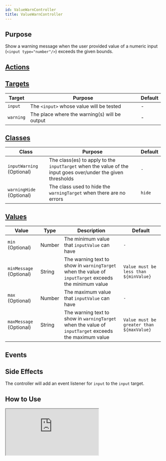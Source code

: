 ```yaml
---
id: ValueWarnController
title: ValueWarnController
---
```




## Purpose

Show a warning message when the user provided value of a numeric input (`<input type="number"/>`) exceeds the given bounds.


## [Actions](https://stimulus.hotwire.dev/reference/actions)
<NoActions/>

## [Targets](https://stimulus.hotwire.dev/reference/targets)

| Target | Purpose | Default |
| --- | --- | --- |
| `input` | The `<input>` whose value will be tested | - |
| `warning` | The place where the warning(s) will be output | - |

## [Classes](https://stimulus.hotwire.dev/reference/classes)

| Class | Purpose | Default |
| --- | --- | --- |
| `inputWarning` (Optional) | The class(es) to apply to the `inputTarget` when the value of the input goes over/under the given thresholds | `-` |
| `warningHide` (Optional) | The class used to hide the `warningTarget` when there are no errors | `hide` |

## [Values](https://stimulus.hotwire.dev/reference/values)

| Value | Type | Description | Default |
| --- | --- | --- | --- |
| `min` (Optional) | Number | The minimum value that `inputValue` can have | `-` |
| `minMessage` (Optional) | String | The warning text to show in `warningTarget` when the value of `inputTarget` exceeds the minimum value  | `Value must be less than ${minValue}` |
| `max` (Optional) | Number | The maximum value that `inputValue` can have | `-` |
| `maxMessage` (Optional) | String | The warning text to show in `warningTarget` when the value of `inputTarget` exceeds the maximum value  | `Value must be greater than ${maxValue}` |

## Events
<NoEvents/>

## Side Effects

The controller will add an event listener for `input` to the `input` target.


## How to Use

<iframe
  src="https:///stimulus-library.netlify.appcontrollers/value_warn_controller.html"
  style={{width: "100%", height: "500px", border: "0", borderRadius: "4px", overflow: "hidden"}}
  sandbox="allow-forms allow-modals allow-popups allow-presentation allow-same-origin allow-scripts"
/>

